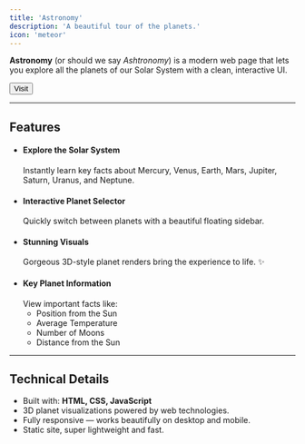 ```yaml
---
title: 'Astronomy'
description: 'A beautiful tour of the planets.'
icon: 'meteor'
---
```


**Astronomy** (or should we say *Ashtronomy*) is a modern web page that lets you explore all the planets of our Solar System with a clean, interactive UI.

[<button class="borderedButton">Visit</button>](https://ashtronomy.pages.dev/)

---

## Features

- #### Explore the Solar System
  Instantly learn key facts about Mercury, Venus, Earth, Mars, Jupiter, Saturn, Uranus, and Neptune.
- #### Interactive Planet Selector
  Quickly switch between planets with a beautiful floating sidebar.
- #### Stunning Visuals
  Gorgeous 3D-style planet renders bring the experience to life. ✨
- #### Key Planet Information
  View important facts like:
  - Position from the Sun
  - Average Temperature
  - Number of Moons
  - Distance from the Sun

---

## Technical Details

- Built with: **HTML, CSS, JavaScript**
- 3D planet visualizations powered by web technologies.
- Fully responsive — works beautifully on desktop and mobile.
- Static site, super lightweight and fast.
